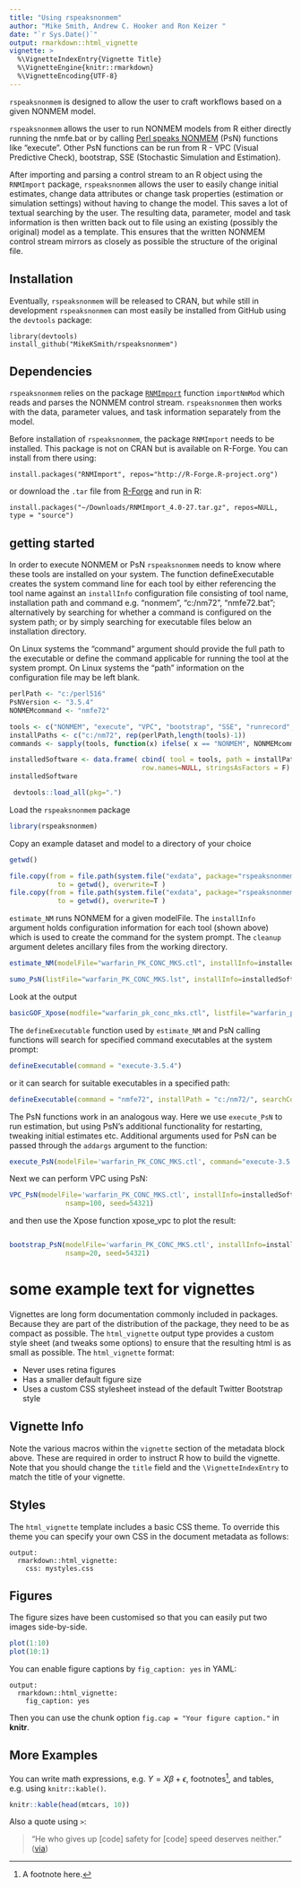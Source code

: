 ---
title: "Using rspeaksnonmem"
author: "Mike Smith, Andrew C. Hooker and Ron Keizer "
date: "`r Sys.Date()`"
output: rmarkdown::html_vignette
vignette: >
  %\VignetteIndexEntry{Vignette Title}
  %\VignetteEngine{knitr::rmarkdown}
  %\VignetteEncoding{UTF-8}
---

`rspeaksnonmem` is designed to allow the user to craft workflows based on a given NONMEM model.

`rspeaksnonmem` allows the user to run NONMEM models from R either directly running the nmfe.bat or by
calling [Perl speaks NONMEM](http://psn.sourceforge.net) (PsN) functions like "execute". Other PsN functions can be run from
R - VPC (Visual Predictive Check), bootstrap, SSE (Stochastic Simulation and Estimation).

After importing and parsing a control stream to an R object using the `RNMImport` package, `rspeaksnonmem` allows the user to easily change initial estimates, change data attributes or change task properties (estimation or simulation settings) without having to change the model. This saves a lot of textual searching by the user. The resulting data, parameter,
model and task information is then written back out to file using an existing (possibly the original) model as a 
template. This ensures that the written NONMEM control stream mirrors as closely as possible the structure of the original file.

## Installation

Eventually, `rspeaksnonmem` will be released to CRAN, but while still in development `rspeaksnonmem` can most easily be installed from GitHub using the `devtools` package:

    library(devtools)
    install_github("MikeKSmith/rspeaksnonmem")

## Dependencies

`rspeaksnonmem` relies on the package [`RNMImport`](https://r-forge.r-project.org/R/?group_id=1922) function 
`importNmMod` which reads and parses the NONMEM control stream. `rspeaksnonmem` then works with
the data, parameter values, and task information separately from the model.

Before installation of `rspeaksnonmem`, the package `RNMImport` needs to be installed. This package is not on CRAN but is available on R-Forge. You can install from there using:

    install.packages("RNMImport", repos="http://R-Forge.R-project.org")

or download the `.tar` file from [R-Forge](https://r-forge.r-project.org/R/?group_id=1922) and run in R:

    install.packages("~/Downloads/RNMImport_4.0-27.tar.gz", repos=NULL, type = "source")


## getting started
In order to execute NONMEM or PsN `rspeaksnonmem` needs to know where these tools are installed on your system.
The function defineExecutable creates the system command line for each tool by either referencing the tool name against 
an `installInfo` configuration file consisting of tool name, installation path and command e.g. "nonmem", "c:/nm72", "nmfe72.bat"; alternatively by searching for whether a command is configured on the system path; or by simply searching for executable files below an installation directory.

On Linux systems the "command" argument should provide the full path to the executable or define the command applicable
for running the tool at the system prompt. On Linux systems the "path" information on the configuration file may be left 
blank.

```{r setExecutables}
perlPath <- "c:/perl516"
PsNVersion <- "3.5.4"
NONMEMcommand <- "nmfe72"

tools <- c("NONMEM", "execute", "VPC", "bootstrap", "SSE", "runrecord", "sumo")
installPaths <- c("c:/nm72", rep(perlPath,length(tools)-1))
commands <- sapply(tools, function(x) ifelse( x == "NONMEM", NONMEMcommand, paste( x, PsNVersion, sep = "-" ) ) )

installedSoftware <- data.frame( cbind( tool = tools, path = installPaths, command = commands ), 
                                 row.names=NULL, stringsAsFactors = F)
installedSoftware
```


```{r,echo=FALSE,results='hide',message=FALSE}
 devtools::load_all(pkg=".")
```

Load the `rspeaksnonmem` package
```{r}
library(rspeaksnonmem)
```

Copy an example dataset and model to a directory of your choice

```{r,results='hide',echo=T}
getwd()

file.copy(from = file.path(system.file("exdata", package="rspeaksnonmem"),"warfarin_PK_CONC_MKS.ctl"),
            to = getwd(), overwrite=T )
file.copy(from = file.path(system.file("exdata", package="rspeaksnonmem"),"warfarin_conc_pca.csv"),
            to = getwd(), overwrite=T )
```

```estimate_NM``` runs NONMEM for a given modelFile. The ```installInfo``` argument holds configuration information
for each tool (shown above) which is used to create the command for the system prompt. The ```cleanup``` argument deletes
ancillary files from the working directory.

```{r NONMEM }
estimate_NM(modelFile="warfarin_PK_CONC_MKS.ctl", installInfo=installedSoftware, cleanup=T)
```

```{r Sumo }
sumo_PsN(listFile="warfarin_PK_CONC_MKS.lst", installInfo=installedSoftware)
```

Look at the output
```{r,message=F}
basicGOF_Xpose(modfile="warfarin_pk_conc_mks.ctl", listfile="warfarin_pk_conc_mks.lst")
```

The `defineExecutable` function used by ```estimate_NM``` and PsN calling functions will search for specified command 
executables at the system prompt:
```{r defineExecutable }
defineExecutable(command = "execute-3.5.4")
```
or it can search for suitable executables in a specified path:
```{r defineExecutable2}
defineExecutable(command = "nmfe72", installPath = "c:/nm72/", searchCommand = T)
```

The PsN functions work in an analogous way. Here we use ```execute_PsN``` to run estimation, but using PsN's additional 
functionality for restarting, tweaking initial estimates etc. Additional arguments used for PsN can be passed through the
```addargs``` argument to the function:

```{r executePsN}
execute_PsN(modelFile='warfarin_PK_CONC_MKS.ctl', command="execute-3.5.4", addargs="-tweak_inits -retries=3")
```
Next we can perform VPC using PsN:
```{r VPC_PsN}
VPC_PsN(modelFile='warfarin_PK_CONC_MKS.ctl', installInfo=installedSoftware, 
              nsamp=100, seed=54321)
```

and then use the Xpose function xpose_vpc to plot the result:
```{r plot_VPC}

```

```{r bootstrap_PsN}
bootstrap_PsN(modelFile='warfarin_PK_CONC_MKS.ctl', installInfo=installedSoftware, 
              nsamp=20, seed=54321)
```

# some example text for vignettes

Vignettes are long form documentation commonly included in packages. Because they are part of the distribution of the package, they need to be as compact as possible. The `html_vignette` output type provides a custom style sheet (and tweaks some options) to ensure that the resulting html is as small as possible. The `html_vignette` format:

- Never uses retina figures
- Has a smaller default figure size
- Uses a custom CSS stylesheet instead of the default Twitter Bootstrap style

## Vignette Info

Note the various macros within the `vignette` section of the metadata block above. These are required in order to instruct R how to build the vignette. Note that you should change the `title` field and the `\VignetteIndexEntry` to match the title of your vignette.

## Styles

The `html_vignette` template includes a basic CSS theme. To override this theme you can specify your own CSS in the document metadata as follows:

    output: 
      rmarkdown::html_vignette:
        css: mystyles.css

## Figures

The figure sizes have been customised so that you can easily put two images side-by-side. 

```{r, fig.show='hold'}
plot(1:10)
plot(10:1)
```

You can enable figure captions by `fig_caption: yes` in YAML:

    output:
      rmarkdown::html_vignette:
        fig_caption: yes

Then you can use the chunk option `fig.cap = "Your figure caption."` in **knitr**.

## More Examples

You can write math expressions, e.g. $Y = X\beta + \epsilon$, footnotes^[A footnote here.], and tables, e.g. using `knitr::kable()`.

```{r, echo=FALSE, results='asis'}
knitr::kable(head(mtcars, 10))
```

Also a quote using `>`:

> "He who gives up [code] safety for [code] speed deserves neither."
([via](https://twitter.com/hadleywickham/status/504368538874703872))
